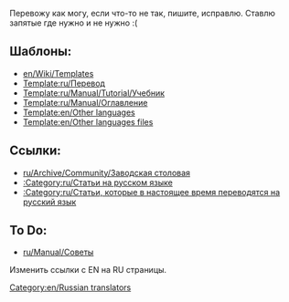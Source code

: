 [[Category:en/Russian translators]]
Перевожу как могу, если что-то не так, пишите, исправлю. Ставлю запятые где нужно и не нужно :(

==Шаблоны:==
* [[en/Wiki/Templates]]
* [[Template:ru/Перевод]]
* [[Template:ru/Manual/Tutorial/Учебник]]
* [[Template:ru/Manual/Оглавление]]
* [[Template:en/Other languages]]
* [[Template:en/Other languages files]]

==Ссылки:==
* [[ru/Archive/Community/Заводская столовая]]
* [[:Category:ru/Статьи на русском языке]]
* [[:Category:ru/Статьи, которые в настоящее время переводятся на русский язык]]

==To Do:==
* [[ru/Manual/Советы]]

Изменить ссылки с EN на RU страницы.